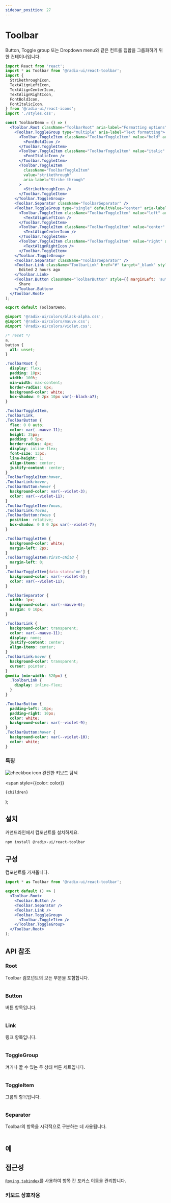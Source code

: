 ```yaml
---
sidebar_position: 27
---
```




# Toolbar
Button, Toggle group 또는 Dropdown menu와 같은 컨트롤 집합을 그룹화하기 위한 컨테이너입니다.

<Tabs>
<TabItem value="js" label="index.js">

```jsx
import React from 'react';
import * as Toolbar from '@radix-ui/react-toolbar';
import {
  StrikethroughIcon,
  TextAlignLeftIcon,
  TextAlignCenterIcon,
  TextAlignRightIcon,
  FontBoldIcon,
  FontItalicIcon,
} from '@radix-ui/react-icons';
import './styles.css';

const ToolbarDemo = () => (
  <Toolbar.Root className="ToolbarRoot" aria-label="Formatting options">
    <Toolbar.ToggleGroup type="multiple" aria-label="Text formatting">
      <Toolbar.ToggleItem className="ToolbarToggleItem" value="bold" aria-label="Bold">
        <FontBoldIcon />
      </Toolbar.ToggleItem>
      <Toolbar.ToggleItem className="ToolbarToggleItem" value="italic" aria-label="Italic">
        <FontItalicIcon />
      </Toolbar.ToggleItem>
      <Toolbar.ToggleItem
        className="ToolbarToggleItem"
        value="strikethrough"
        aria-label="Strike through"
      >
        <StrikethroughIcon />
      </Toolbar.ToggleItem>
    </Toolbar.ToggleGroup>
    <Toolbar.Separator className="ToolbarSeparator" />
    <Toolbar.ToggleGroup type="single" defaultValue="center" aria-label="Text alignment">
      <Toolbar.ToggleItem className="ToolbarToggleItem" value="left" aria-label="Left aligned">
        <TextAlignLeftIcon />
      </Toolbar.ToggleItem>
      <Toolbar.ToggleItem className="ToolbarToggleItem" value="center" aria-label="Center aligned">
        <TextAlignCenterIcon />
      </Toolbar.ToggleItem>
      <Toolbar.ToggleItem className="ToolbarToggleItem" value="right" aria-label="Right aligned">
        <TextAlignRightIcon />
      </Toolbar.ToggleItem>
    </Toolbar.ToggleGroup>
    <Toolbar.Separator className="ToolbarSeparator" />
    <Toolbar.Link className="ToolbarLink" href="#" target="_blank" style={{ marginRight: 10 }}>
      Edited 2 hours ago
    </Toolbar.Link>
    <Toolbar.Button className="ToolbarButton" style={{ marginLeft: 'auto' }}>
      Share
    </Toolbar.Button>
  </Toolbar.Root>
);

export default ToolbarDemo;
```
</TabItem>
<TabItem value="css" label="styles.css">

```css
@import '@radix-ui/colors/black-alpha.css';
@import '@radix-ui/colors/mauve.css';
@import '@radix-ui/colors/violet.css';

/* reset */
a,
button {
  all: unset;
}

.ToolbarRoot {
  display: flex;
  padding: 10px;
  width: 100%;
  min-width: max-content;
  border-radius: 6px;
  background-color: white;
  box-shadow: 0 2px 10px var(--black-a7);
}

.ToolbarToggleItem,
.ToolbarLink,
.ToolbarButton {
  flex: 0 0 auto;
  color: var(--mauve-11);
  height: 25px;
  padding: 0 5px;
  border-radius: 4px;
  display: inline-flex;
  font-size: 13px;
  line-height: 1;
  align-items: center;
  justify-content: center;
}
.ToolbarToggleItem:hover,
.ToolbarLink:hover,
.ToolbarButton:hover {
  background-color: var(--violet-3);
  color: var(--violet-11);
}
.ToolbarToggleItem:focus,
.ToolbarLink:focus,
.ToolbarButton:focus {
  position: relative;
  box-shadow: 0 0 0 2px var(--violet-7);
}

.ToolbarToggleItem {
  background-color: white;
  margin-left: 2px;
}
.ToolbarToggleItem:first-child {
  margin-left: 0;
}
.ToolbarToggleItem[data-state='on'] {
  background-color: var(--violet-5);
  color: var(--violet-11);
}

.ToolbarSeparator {
  width: 1px;
  background-color: var(--mauve-6);
  margin: 0 10px;
}

.ToolbarLink {
  background-color: transparent;
  color: var(--mauve-11);
  display: none;
  justify-content: center;
  align-items: center;
}
.ToolbarLink:hover {
  background-color: transparent;
  cursor: pointer;
}
@media (min-width: 520px) {
  .ToolbarLink {
    display: inline-flex;
  }
}

.ToolbarButton {
  padding-left: 10px;
  padding-right: 10px;
  color: white;
  background-color: var(--violet-9);
}
.ToolbarButton:hover {
  background-color: var(--violet-10);
  color: white;
}
```
</TabItem>
</Tabs>


### 특징

![checkbox icon](../../static/img/checkboxicon.png) 완전한 키보드 탐색

  <span
    style={{color: color}}
  >
    {children}
  </span>
);

## <Highlight color='#1C5AEC'>설치</Highlight>
커맨드라인에서 컴포넌트를 설치하세요.
```bash
npm install @radix-ui/react-toolbar
```

## <Highlight color='#1C5AEC'>구성</Highlight>
컴포넌트를 가져옵니다.
```jsx
import * as Toolbar from '@radix-ui/react-toolbar';

export default () => (
  <Toolbar.Root>
    <Toolbar.Button />
    <Toolbar.Separator />
    <Toolbar.Link />
    <Toolbar.ToggleGroup>
      <Toolbar.ToggleItem />
    </Toolbar.ToggleGroup>
  </Toolbar.Root>
);
```


## <Highlight color='#1C5AEC'>API 참조</Highlight>
### <Highlight color='#1C5AEC'>Root</Highlight>
Toolbar 컴포넌트의 모든 부분을 포함합니다.
```jsx
```

### <Highlight color='#1C5AEC'>Button</Highlight>
버튼 항목입니다.
```js
```

### <Highlight color='#1C5AEC'>Link</Highlight>
링크 항목입니다.
```js
```

### <Highlight color='#1C5AEC'>ToggleGroup</Highlight>
켜거나 끌 수 있는 두 상태 버튼 세트입니다.
```js
```

### <Highlight color='#1C5AEC'>ToggleItem</Highlight>
그룹의 항목입니다.
```js
```

### <Highlight color='#1C5AEC'>Separator</Highlight>
Toolbar의 항목을 시각적으로 구분하는 데 사용됩니다.
```js
```

## <Highlight color='#1C5AEC'>예</Highlight>

## <Highlight color='#1C5AEC'>접근성</Highlight>
[`Roving tabindex`](https://www.w3.org/WAI/ARIA/apg/patterns/radio/examples/radio/)를 사용하여 항목 간 포커스 이동을 관리합니다.

### <Highlight color='#1C5AEC'>키보드 상호작용</Highlight>
```jsx
```